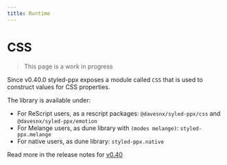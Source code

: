 ```yaml
---
title: Runtime
---
```


# CSS

> This page is a work in progress

Since v0.40.0 styled-ppx exposes a module called `CSS` that is used to construct values for CSS properties.

The library is available under:

- For ReScript users, as a rescript packages: `@davesnx/syled-ppx/css` and `@davesnx/syled-ppx/emotion`
- For Melange users, as dune library with `(modes melange)`: `styled-ppx.melange`
- For native users, as dune library: `styled-ppx.native`

Read more in the release notes for [v0.40](https://github.com/davesnx/styled-ppx/releases/tag/0.40.0)
